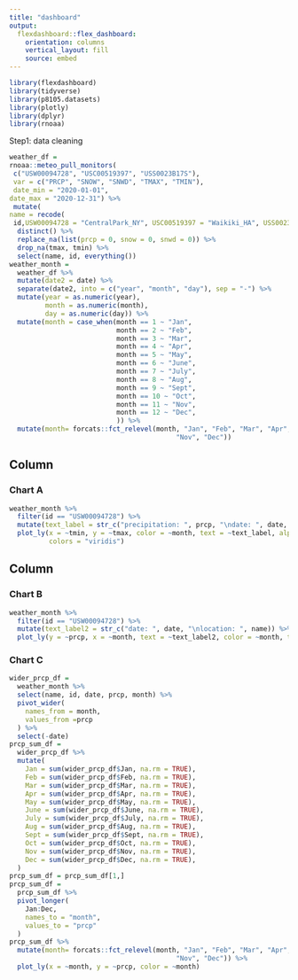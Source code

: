 ```yaml
---
title: "dashboard"
output: 
  flexdashboard::flex_dashboard:
    orientation: columns
    vertical_layout: fill
    source: embed
---
```


```r
library(flexdashboard)
library(tidyverse)
library(p8105.datasets)
library(plotly)
library(dplyr)
library(rnoaa)
```

Step1: data cleaning
```r
weather_df =
rnoaa::meteo_pull_monitors(
 c("USW00094728", "USC00519397", "USS0023B17S"),
 var = c("PRCP", "SNOW", "SNWD", "TMAX", "TMIN"),
 date_min = "2020-01-01",
date_max = "2020-12-31") %>%
 mutate(
name = recode(
 id,USW00094728 = "CentralPark_NY", USC00519397 = "Waikiki_HA", USS0023B17S = "Waterhole_WA"),tmin = tmin / 10,tmax = tmax / 10) %>%
  distinct() %>%
  replace_na(list(prcp = 0, snow = 0, snwd = 0)) %>%
  drop_na(tmax, tmin) %>%
  select(name, id, everything())
weather_month = 
  weather_df %>%
  mutate(date2 = date) %>%
  separate(date2, into = c("year", "month", "day"), sep = "-") %>%
  mutate(year = as.numeric(year),
         month = as.numeric(month),
         day = as.numeric(day)) %>%
  mutate(month = case_when(month == 1 ~ "Jan",
                           month == 2 ~ "Feb",
                           month == 3 ~ "Mar",
                           month == 4 ~ "Apr",
                           month == 5 ~ "May",
                           month == 6 ~ "June",
                           month == 7 ~ "July",
                           month == 8 ~ "Aug",
                           month == 9 ~ "Sept",
                           month == 10 ~ "Oct",
                           month == 11 ~ "Nov",
                           month == 12 ~ "Dec",
                           )) %>%
  mutate(month= forcats::fct_relevel(month, "Jan", "Feb", "Mar", "Apr", "May", "June", "July", "Aug", "Sept", "Oct",
                                          "Nov", "Dec"))
```


Column {data-width=650}
-----------------------------------------------------------------------

### Chart A

```r
weather_month %>%
  filter(id == "USW00094728") %>%
  mutate(text_label = str_c("precipitation: ", prcp, "\ndate: ", date, "\nsnow: ", snow)) %>%
  plot_ly(x = ~tmin, y = ~tmax, color = ~month, text = ~text_label, alpha = 0.3, type = "scatter", mode = "markers", 
          colors = "viridis")
```

Column {data-width=350}
-----------------------------------------------------------------------

### Chart B

```r
weather_month %>%
  filter(id == "USW00094728") %>%
  mutate(text_label2 = str_c("date: ", date, "\nlocation: ", name)) %>%
  plot_ly(y = ~prcp, x = ~month, text = ~text_label2, color = ~month, type = "box")
```

### Chart C

```r
wider_prcp_df = 
  weather_month %>%
  select(name, id, date, prcp, month) %>%
  pivot_wider(
    names_from = month,
    values_from =prcp
  ) %>%
  select(-date)
prcp_sum_df = 
  wider_prcp_df %>%
  mutate(
    Jan = sum(wider_prcp_df$Jan, na.rm = TRUE),
    Feb = sum(wider_prcp_df$Feb, na.rm = TRUE),
    Mar = sum(wider_prcp_df$Mar, na.rm = TRUE),
    Apr = sum(wider_prcp_df$Apr, na.rm = TRUE),
    May = sum(wider_prcp_df$May, na.rm = TRUE),
    June = sum(wider_prcp_df$June, na.rm = TRUE),
    July = sum(wider_prcp_df$July, na.rm = TRUE),
    Aug = sum(wider_prcp_df$Aug, na.rm = TRUE),
    Sept = sum(wider_prcp_df$Sept, na.rm = TRUE),
    Oct = sum(wider_prcp_df$Oct, na.rm = TRUE),
    Nov = sum(wider_prcp_df$Nov, na.rm = TRUE),
    Dec = sum(wider_prcp_df$Dec, na.rm = TRUE),
  )
prcp_sum_df = prcp_sum_df[1,]
prcp_sum_df = 
  prcp_sum_df %>%
  pivot_longer(
    Jan:Dec,
    names_to = "month",
    values_to = "prcp"
  )
prcp_sum_df %>%
  mutate(month= forcats::fct_relevel(month, "Jan", "Feb", "Mar", "Apr", "May", "June", "July", "Aug", "Sept", "Oct",
                                          "Nov", "Dec")) %>%
  plot_ly(x = ~month, y = ~prcp, color = ~month)
```

